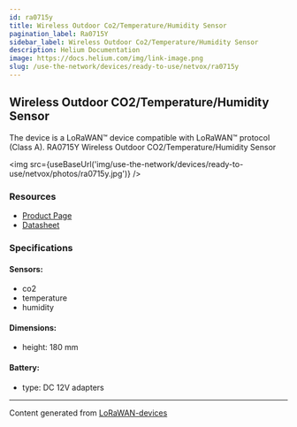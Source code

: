 ```yaml
---
id: ra0715y
title: Wireless Outdoor Co2/Temperature/Humidity Sensor
pagination_label: Ra0715Y
sidebar_label: Wireless Outdoor Co2/Temperature/Humidity Sensor
description: Helium Documentation
image: https://docs.helium.com/img/link-image.png
slug: /use-the-network/devices/ready-to-use/netvox/ra0715y
---
```



## Wireless Outdoor CO2/Temperature/Humidity Sensor

The device is a LoRaWAN™ device compatible with LoRaWAN™ protocol (Class A). RA0715Y Wireless
Outdoor CO2/Temperature/Humidity Sensor

<img src={useBaseUrl('img/use-the-network/devices/ready-to-use/netvox/photos/ra0715y.jpg')} />

### Resources

- [Product Page](http://www.netvox.com.tw/product.asp?pro=RA0715Y)
- [Datasheet](http://www.netvox.com.tw/um/RA0715Y/RA0715Ydatasheet.pdf)

### Specifications

#### Sensors:

- co2
- temperature
- humidity

#### Dimensions:

- height: 180 mm

#### Battery:

- type: DC 12V adapters

---

Content generated from [LoRaWAN-devices](https://github.com/TheThingsNetwork/lorawan-devices)
